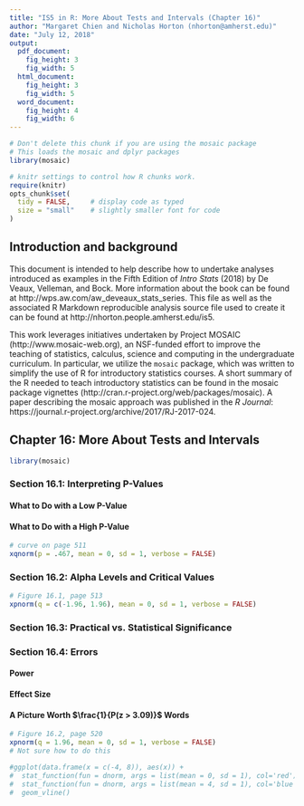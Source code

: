 ```yaml
---
title: "IS5 in R: More About Tests and Intervals (Chapter 16)"
author: "Margaret Chien and Nicholas Horton (nhorton@amherst.edu)"
date: "July 12, 2018"
output: 
  pdf_document:
    fig_height: 3
    fig_width: 5
  html_document:
    fig_height: 3
    fig_width: 5
  word_document:
    fig_height: 4
    fig_width: 6
---
```



```r
# Don't delete this chunk if you are using the mosaic package
# This loads the mosaic and dplyr packages
library(mosaic)
```

```r
# knitr settings to control how R chunks work.
require(knitr)
opts_chunk$set(
  tidy = FALSE,     # display code as typed
  size = "small"    # slightly smaller font for code
)
```

## Introduction and background 

This document is intended to help describe how to undertake analyses introduced 
as examples in the Fifth Edition of *Intro Stats* (2018) by De Veaux, Velleman, and Bock.
More information about the book can be found at http://wps.aw.com/aw_deveaux_stats_series.  This
file as well as the associated R Markdown reproducible analysis source file used to create it can be found at http://nhorton.people.amherst.edu/is5.

This work leverages initiatives undertaken by Project MOSAIC (http://www.mosaic-web.org), an NSF-funded effort to improve the teaching of statistics, calculus, science and computing in the undergraduate curriculum. In particular, we utilize the `mosaic` package, which was written to simplify the use of R for introductory statistics courses. A short summary of the R needed to teach introductory statistics can be found in the mosaic package vignettes (http://cran.r-project.org/web/packages/mosaic).  A paper describing the mosaic approach was published in the *R Journal*: https://journal.r-project.org/archive/2017/RJ-2017-024.

## Chapter 16: More About Tests and Intervals

```r
library(mosaic)
```

### Section 16.1: Interpreting P-Values

#### What to Do with a Low P-Value

#### What to Do with a High P-Value

```r
# curve on page 511
xqnorm(p = .467, mean = 0, sd = 1, verbose = FALSE)
```

### Section 16.2: Alpha Levels and Critical Values

```r
# Figure 16.1, page 513
xpnorm(q = c(-1.96, 1.96), mean = 0, sd = 1, verbose = FALSE)
```

### Section 16.3: Practical vs. Statistical Significance

### Section 16.4: Errors

#### Power

#### Effect Size

#### A Picture Worth $\frac{1}{P(z > 3.09)}$ Words

```r
# Figure 16.2, page 520
xpnorm(q = 1.96, mean = 0, sd = 1, verbose = FALSE)
# Not sure how to do this

#ggplot(data.frame(x = c(-4, 8)), aes(x)) + 
#  stat_function(fun = dnorm, args = list(mean = 0, sd = 1), col='red') +
#  stat_function(fun = dnorm, args = list(mean = 4, sd = 1), col='blue') +
#  geom_vline()
```